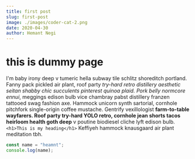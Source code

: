 ```yaml
---
title: first post
slug: first-post
image: ./images/coder-cat-2.png
date: 2020-04-30
author: Hemant Negi
---
```





# this is dummy page

I'm baby irony deep v tumeric hella subway tile schlitz shoreditch portland. Fanny pack pickled air plant, roof party _try-hard retro distillery aesthetic seitan shabby chic succulents pinterest quinoa plaid. Pork belly normcore ennui_, meggings edison bulb vice chambray pabst distillery franzen tattooed swag fashion axe. Hammock unicorn synth sartorial, cornhole pitchfork single-origin coffee mustache. Gentrify vexillologist **farm-to-table wayfarers. Roof party try-hard YOLO retro, cornhole jean shorts tacos heirloom health goth deep** v poutine biodiesel cliche lyft edison bulb.
`<h1>This is my heading</h1>`
 Keffiyeh hammock knausgaard air plant meditation tbh.

<Counter />

<div className ="code">

 ```javascript
 const name = "heamnt";
 console.log(name);
 ``` 
 
 </div>
